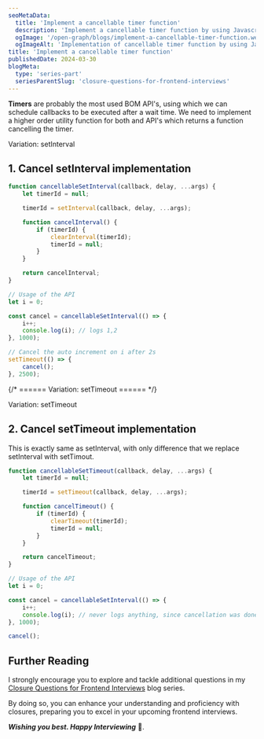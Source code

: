 ```yaml
---
seoMetaData:
  title: 'Implement a cancellable timer function'
  description: 'Implement a cancellable timer function by using Javascript closures.'
  ogImage: '/open-graph/blogs/implement-a-cancellable-timer-function.webp'
  ogImageAlt: 'Implementation of cancellable timer function by using Javascript closures.'
title: 'Implement a cancellable timer function'
publishedDate: 2024-03-30
blogMeta:
  type: 'series-part'
  seriesParentSlug: 'closure-questions-for-frontend-interviews'
---
```


**Timers** are probably the most used BOM API's, using which we can schedule callbacks to be executed after a wait time.
We need to implement a higher order utility function for both <InlineCode code="setTimeout"/> and <InlineCode code="setInterval"/> API's which returns a <InlineCode code="cancel"/> function cancelling the timer.

<section>

<SubHeading>Variation: setInterval</SubHeading>
## 1. Cancel setInterval implementation

```js
function cancellableSetInterval(callback, delay, ...args) {
	let timerId = null;

	timerId = setInterval(callback, delay, ...args);

	function cancelInterval() {
		if (timerId) {
			clearInterval(timerId);
			timerId = null;
		}
	}

	return cancelInterval;
}

// Usage of the API
let i = 0;

const cancel = cancellableSetInterval(() => {
	i++;
	console.log(i); // logs 1,2
}, 1000);

// Cancel the auto increment on i after 2s
setTimeout(() => {
	cancel();
}, 2500);
```

</section>

{/* ====== Variation: setTimeout ====== */}

<section>
<SubHeading>Variation: setTimeout</SubHeading>

## 2. Cancel setTimeout implementation

This is exactly same as setInterval, with only difference that we replace setInterval with setTimout.

```js
function cancellableSetTimeout(callback, delay, ...args) {
	let timerId = null;

	timerId = setTimeout(callback, delay, ...args);

	function cancelTimeout() {
		if (timerId) {
			clearTimeout(timerId);
			timerId = null;
		}
	}

	return cancelTimeout;
}

// Usage of the API
let i = 0;

const cancel = cancellableSetInterval(() => {
	i++;
	console.log(i); // never logs anything, since cancellation was done before 1s
}, 1000);

cancel();
```

</section>

## Further Reading

I strongly encourage you to explore and tackle additional questions in my [Closure Questions for Frontend Interviews](/blog/closure-questions-for-frontend-interviews/ 'Find more question on closures in the closure questions for frontend Interviews blog series') blog series.

By doing so, you can enhance your understanding and proficiency with closures, preparing you to excel in your upcoming frontend interviews.

**_Wishing you best. Happy Interviewing_** 🫡.
